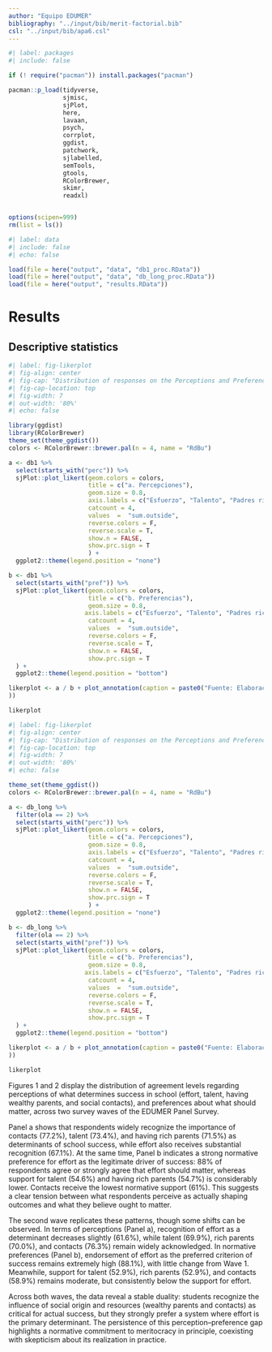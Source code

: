 ```yaml
---
author: "Equipo EDUMER"
bibliography: "../input/bib/merit-factorial.bib"
csl: "../input/bib/apa6.csl"
---
```

```r
#| label: packages
#| include: false

if (! require("pacman")) install.packages("pacman")

pacman::p_load(tidyverse,
               sjmisc, 
               sjPlot,
               here,
               lavaan,
               psych,
               corrplot,
               ggdist,
               patchwork,
               sjlabelled,
               semTools,
               gtools,
               RColorBrewer,
               skimr,
               readxl)


options(scipen=999)
rm(list = ls())
```

```r
#| label: data
#| include: false
#| echo: false

load(file = here("output", "data", "db1_proc.RData"))
load(file = here("output", "data", "db_long_proc.RData"))
load(file = here("output", "results.RData"))

```


# Results


## Descriptive statistics

```r
#| label: fig-likerplot
#| fig-align: center
#| fig-cap: "Distribution of responses on the Perceptions and Preferences on Meritocracy Scale (PPMS)"
#| fig-cap-location: top
#| fig-width: 7
#| out-width: '80%'
#| echo: false

library(ggdist)
library(RColorBrewer)
theme_set(theme_ggdist())
colors <- RColorBrewer::brewer.pal(n = 4, name = "RdBu")

a <- db1 %>% 
  select(starts_with("perc")) %>% 
  sjPlot::plot_likert(geom.colors = colors,
                      title = c("a. Percepciones"),
                      geom.size = 0.8,
                      axis.labels = c("Esfuerzo", "Talento", "Padres ricos", "Contactos"),
                      catcount = 4,
                      values  =  "sum.outside",
                      reverse.colors = F,
                      reverse.scale = T,
                      show.n = FALSE,
                      show.prc.sign = T
                      ) +
  ggplot2::theme(legend.position = "none")

b <- db1 %>% 
  select(starts_with("pref")) %>% 
  sjPlot::plot_likert(geom.colors = colors,
                      title = c("b. Preferencias"),
                      geom.size = 0.8,
                     axis.labels = c("Esfuerzo", "Talento", "Padres ricos", "Contactos"),
                      catcount = 4,
                      values  =  "sum.outside",
                      reverse.colors = F,
                      reverse.scale = T,
                      show.n = FALSE,
                      show.prc.sign = T
  ) +
  ggplot2::theme(legend.position = "bottom")

likerplot <- a / b + plot_annotation(caption = paste0("Fuente: Elaboración propia en base a Encuesta Panel EDUMER Ola 1"," (n = ",dim(db1)[1],")"
))

likerplot
```

```r
#| label: fig-likerplot
#| fig-align: center
#| fig-cap: "Distribution of responses on the Perceptions and Preferences on Meritocracy Scale (PPMS)"
#| fig-cap-location: top
#| fig-width: 7
#| out-width: '80%'
#| echo: false

theme_set(theme_ggdist())
colors <- RColorBrewer::brewer.pal(n = 4, name = "RdBu")

a <- db_long %>% 
  filter(ola == 2) %>%
  select(starts_with("perc")) %>% 
  sjPlot::plot_likert(geom.colors = colors,
                      title = c("a. Percepciones"),
                      geom.size = 0.8,
                      axis.labels = c("Esfuerzo", "Talento", "Padres ricos", "Contactos"),
                      catcount = 4,
                      values  =  "sum.outside",
                      reverse.colors = F,
                      reverse.scale = T,
                      show.n = FALSE,
                      show.prc.sign = T
                      ) +
  ggplot2::theme(legend.position = "none")

b <- db_long %>% 
  filter(ola == 2) %>% 
  select(starts_with("pref")) %>% 
  sjPlot::plot_likert(geom.colors = colors,
                      title = c("b. Preferencias"),
                      geom.size = 0.8,
                     axis.labels = c("Esfuerzo", "Talento", "Padres ricos", "Contactos"),
                      catcount = 4,
                      values  =  "sum.outside",
                      reverse.colors = F,
                      reverse.scale = T,
                      show.n = FALSE,
                      show.prc.sign = T
  ) +
  ggplot2::theme(legend.position = "bottom")

likerplot <- a / b + plot_annotation(caption = paste0("Fuente: Elaboración propia en base a Encuesta Panel EDUMER Ola 1"," (n = ",dim(db_long[db_long$ola==1,])[1],")"
))

likerplot


```

Figures 1 and 2 display the distribution of agreement levels regarding perceptions of what determines success in school (effort, talent, having wealthy parents, and social contacts), and preferences about what should matter, across two survey waves of the EDUMER Panel Survey.

Panel a shows that respondents widely recognize the importance of contacts (77.2%), talent (73.4%), and having rich parents (71.5%) as determinants of school success, while effort also receives substantial recognition (67.1%). At the same time, Panel b indicates a strong normative preference for effort as the legitimate driver of success: 88% of respondents agree or strongly agree that effort should matter, whereas support for talent (54.6%) and having rich parents (54.7%) is considerably lower. Contacts receive the lowest normative support (61%). This suggests a clear tension between what respondents perceive as actually shaping outcomes and what they believe ought to matter.

The second wave replicates these patterns, though some shifts can be observed. In terms of perceptions (Panel a), recognition of effort as a determinant decreases slightly (61.6%), while talent (69.9%), rich parents (70.0%), and contacts (76.3%) remain widely acknowledged. In normative preferences (Panel b), endorsement of effort as the preferred criterion of success remains extremely high (88.1%), with little change from Wave 1. Meanwhile, support for talent (52.9%), rich parents (52.9%), and contacts (58.9%) remains moderate, but consistently below the support for effort.

Across both waves, the data reveal a stable duality: students recognize the influence of social origin and resources (wealthy parents and contacts) as critical for actual success, but they strongly prefer a system where effort is the primary determinant. The persistence of this perception–preference gap highlights a normative commitment to meritocracy in principle, coexisting with skepticism about its realization in practice.